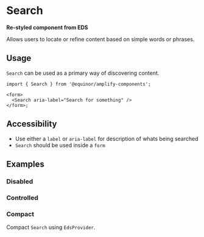 
# Search

**Re-styled component from EDS**

Allows users to locate or refine content based on simple words or phrases.

<Links ariaUrl="https://www.w3.org/TR/2017/REC-wai-aria-1.1-20171214/#searchbox" figmaUrl="https://www.figma.com/file/0bGXR2sCwMVSDNyyzu5BXrO5/UI%E2%80%94User-Interface?node-id=18442%3A38194" sourceUrl="https://github.com/equinor/design-system/blob/develop/packages/eds-core-react/src/components/Search/Search.tsx" edsSBUrl="https://storybook.eds.equinor.com/?path=/docs/inputs-search--docs" />

<Primary />

## Usage

`Search` can be used as a primary way of discovering content.

```tsx
import { Search } from '@equinor/amplify-components';

<form>
  <Search aria-label="Search for something" />
</form>;
```

## Accessibility

* Use either a `label` or `aria-label` for description of whats being searched
* `Search` should be used inside a `form`

<Canvas of={ComponentStories.Accessibility} />

## Examples

### Disabled

<Canvas of={ComponentStories.Disabled} />

### Controlled

<Canvas of={ComponentStories.Controlled} />

### Compact

Compact `Search` using `EdsProvider`.

<Canvas of={ComponentStories.Compact} />
